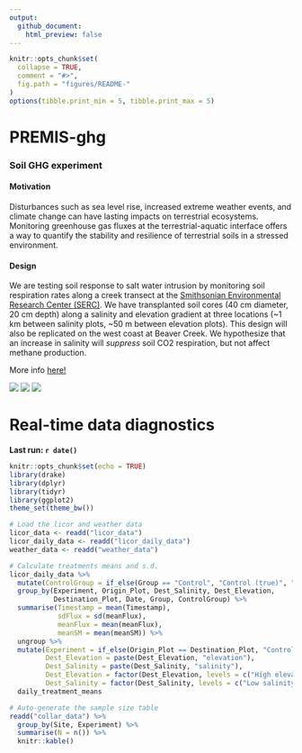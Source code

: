 ```yaml
---
output:
  github_document:
    html_preview: false
---
```


<!-- README.md is generated from README.Rmd. Please edit that file -->

```r
knitr::opts_chunk$set(
  collapse = TRUE,
  comment = "#>",
  fig.path = "figures/README-"
)
options(tibble.print_min = 5, tibble.print_max = 5)
```

# PREMIS-ghg
### Soil GHG experiment

#### Motivation
Disturbances such as sea level rise, increased extreme weather events, and climate change can have lasting impacts on terrestrial ecosystems. Monitoring greenhouse gas fluxes at the terrestrial-aquatic interface offers a way to quantify the stability and resilience of terrestrial soils in a stressed environment. 

#### Design
We are testing soil response to salt water intrusion by monitoring soil respiration rates along a creek transect at the [Smithsonian Environmental Research Center (SERC)](https://serc.si.edu/). We have transplanted soil cores (40 cm diameter, 20 cm depth) along a salinity and elevation gradient at three locations (~1 km between salinity plots, ~50 m between elevation plots). This design will also be replicated on the west coast at Beaver Creek. We hypothesize that an increase in salinity will *suppress* soil CO2 respiration, but not affect methane production.   

More info [here!](https://osf.io/at9hr)

![](https://github.com/PNNL-PREMIS/PREMIS-ghg/blob/master/photos/cores_in_cart.jpeg) ![](https://github.com/PNNL-PREMIS/PREMIS-ghg/blob/master/photos/BBL_SP_snow.jpeg) ![](https://github.com/PNNL-PREMIS/PREMIS-ghg/blob/master/photos/cores_in_ground.jpeg)

# Real-time data diagnostics

**Last run: `r date()`**

```r
knitr::opts_chunk$set(echo = TRUE)
library(drake)
library(dplyr)
library(tidyr)
library(ggplot2)
theme_set(theme_bw())
```


```r

# Load the licor and weather data
licor_data <- readd("licor_data")
licor_daily_data <- readd("licor_daily_data")
weather_data <- readd("weather_data")

# Calculate treatments means and s.d.
licor_daily_data %>% 
  mutate(ControlGroup = if_else(Group == "Control", "Control (true)", "Transplant")) %>% 
  group_by(Experiment, Origin_Plot, Dest_Salinity, Dest_Elevation, 
           Destination_Plot, Date, Group, ControlGroup) %>%  
  summarise(Timestamp = mean(Timestamp), 
            sdFlux = sd(meanFlux), 
            meanFlux = mean(meanFlux), 
            meanSM = mean(meanSM)) %>% 
  ungroup %>% 
  mutate(Experiment = if_else(Origin_Plot == Destination_Plot, "Control", Experiment),
         Dest_Elevation = paste(Dest_Elevation, "elevation"),
         Dest_Salinity = paste(Dest_Salinity, "salinity"),
         Dest_Elevation = factor(Dest_Elevation, levels = c("High elevation", "Medium elevation", "Low elevation")),
         Dest_Salinity = factor(Dest_Salinity, levels = c("Low salinity", "Medium salinity", "High salinity"))) ->
  daily_treatment_means
```

```r
# Auto-generate the sample size table
readd("collar_data") %>% 
  group_by(Site, Experiment) %>% 
  summarise(N = n()) %>% 
  knitr::kable()
```

